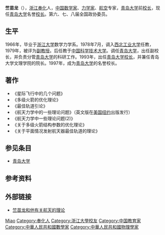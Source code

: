 '''竺苗龙'''（{{bd|1942年|4月|||}}），[[浙江省|浙江]][[奉化县|奉化]]人，[[中华人民共和国|中国]][[数学家|数学家]]、[[力学家|力学家]]、[[航空|航空]]专家，[[青岛大学|青岛大学]]前[[校长|校长]]，现任[[青岛大学|青岛大学]]名誉[[校长|校长]]。第六、七、八届全国政协委员。

== 生平 ==
1966年，毕业于[[浙江大学|浙江大学]]数学力学系。1978年7月，调入[[西北工业大学|西北工业大学]]任教，1979年，被评为[[副教授|副教授]]。后任教于[[中国科学技术大学|中国科学技术大学]]。调任[[青岛大学|青岛大学]]，出任副校长，并负责分管[[青岛大学|青岛大学]]的科研工作。1993年，出任[[青岛大学|青岛大学]][[校长|校长]]，并兼任青岛大学文理学院的院长。1997年，成为[[青岛大学|青岛大学]]的名誉校长。

== 著作 ==
*《星际飞行中的几个问题》
*《多级火箭的优化理论》
*《最佳轨道引论》
*《航天力学中的一些理论问题》（英文版在[[美国|美国]][[纽约|纽约]]出版发行）
*《航天力学中一些理论问题(2)》
*《关于多级火箭结构参数的优化理论》
*《关于平面情况发射航天器最佳轨道的理论》

== 参见条目 ==
* [[青岛大学|青岛大学]]

== 参考资料 ==
{{reflist}}

== 外部链接 ==
* [http://zuaa.zju.edu.cn/zuaa/wenzhang.php?record_id=1423 竺苗龙和他有关航天的理论]{{dead link|date=2018年4月 |bot=InternetArchiveBot |fix-attempted=yes }}

{{中华全国青年联合会第五届委员会}}

{{Authority control}}
{{DEFAULTSORT:Zhu竺}}
[[Category:竺姓|Miao]]
[[Category:奉化人|Category:奉化人]]
[[Category:浙江大學校友|Category:浙江大學校友]]
[[Category:中国教育家|Category:中国教育家]]
[[Category:中華人民共和國數學家|Category:中華人民共和國數學家]]
[[Category:中華人民共和國物理學家|Category:中華人民共和國物理學家]]